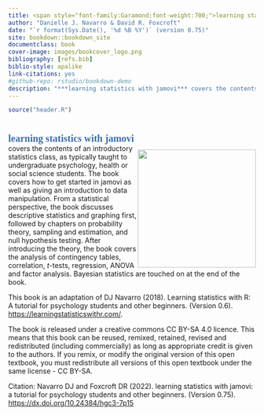 ```yaml
---
title: <span style="font-family:Garamond;font-weight:700;">learning statistics with jamovi</span>
author: "Danielle J. Navarro & David R. Foxcroft"
date: "`r format(Sys.Date(), '%d %B %Y')` (version 0.75)"
site: bookdown::bookdown_site
documentclass: book
cover-image: images/bookcover_logo.png
bibliography: [refs.bib]
biblio-style: apalike
link-citations: yes
#github-repo: rstudio/bookdown-demo
description: "***learning statistics with jamovi*** covers the contents of an introductory statistics class, as typically taught to undergraduate psychology, health or social science students. The book covers how to get started in jamovi as well as giving an introduction to data manipulation. From a statistical perspective, the book discussuse descriptive statistics and graphing first, followed by chapters on probability theory, sampling and estimation, and null hypothesis testing. After introducing the theory, the book covers the analysis of contingency tables, correlation, *t*-tests, regression, ANOVA and factor analysis. Bayesian statistics are touched on at the end of the book."
---
```


```r
source("header.R")
```

# {-}
<div style= "float:right;position: relative; top: 20px;">
<img src="images/bookcover_original.png" style="width:240px;align:right;" />
</div>
<span style="font-family:Garamond;color:#3d6da9;font-weight:700;font-size:20px">learning statistics with jamovi</span> covers the contents of an introductory statistics class, as typically taught to undergraduate psychology, health or social science students. The book covers how to get started in jamovi as well as giving an introduction to data manipulation. From a statistical perspective, the book discusses descriptive statistics and graphing first, followed by chapters on probability theory, sampling and estimation, and null hypothesis testing. After introducing the theory, the book covers the analysis of contingency tables, correlation, *t*-tests, regression, ANOVA and factor analysis. Bayesian statistics are touched on at the end of the book.

This book is an adaptation of DJ Navarro (2018). Learning statistics with R: A tutorial for psychology students and other beginners. (Version 0.6). [https://learningstatisticswithr.com/](https://learningstatisticswithr.com/).

The book is released under a creative commons CC BY-SA 4.0 licence. This means that this book can be reused, remixed, retained, revised and redistributed (including commercially) as long as appropriate credit is given to the authors. If you remix, or modify the original version of this open textbook, you must redistribute all versions of this open textbook under the same license - CC BY-SA.

Citation: Navarro DJ and Foxcroft DR (2022). learning statistics with jamovi: a tutorial for psychology students and other beginners. (Version 0.75). [https://dx.doi.org/10.24384/hgc3-7p15](DOI: 10.24384/hgc3-7p15)






